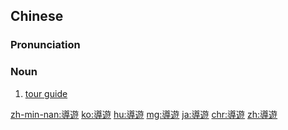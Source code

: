 {{also|導游|导游}}
==Chinese==
{{zh-forms|s=导游|alt=*導游}}

===Pronunciation===
{{zh-pron
|m=dǎoyóu
|c=dou6 jau4
|mn=tō-iû
|ma=Zh-daoyóu.ogg
|cat=n
}}

===Noun===
{{zh-noun}}

# [[tour guide]]

{{zh-cat|Advanced}}

[[zh-min-nan:導遊]]
[[ko:導遊]]
[[hu:導遊]]
[[mg:導遊]]
[[ja:導遊]]
[[chr:導遊]]
[[zh:導遊]]